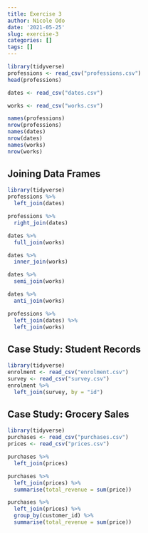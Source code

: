 ```yaml
---
title: Exercise 3
author: Nicole Odo
date: '2021-05-25'
slug: exercise-3
categories: []
tags: []
---
```

```r
library(tidyverse)
professions <- read_csv("professions.csv")
head(professions)

dates <- read_csv("dates.csv")

works <- read_csv("works.csv")

names(professions)
nrow(professions)
names(dates)
nrow(dates)
names(works)
nrow(works)
```

## Joining Data Frames
```r
library(tidyverse)
professions %>%
  left_join(dates)

professions %>%
  right_join(dates)

dates %>%
  full_join(works)

dates %>%
  inner_join(works)

dates %>%
  semi_join(works)

dates %>%
  anti_join(works)

professions %>%
  left_join(dates) %>%
  left_join(works)

```

## Case Study: Student Records
```r
library(tidyverse)
enrolment <- read_csv("enrolment.csv")
survey <- read_csv("survey.csv")
enrolment %>% 
  left_join(survey, by = "id")

```

## Case Study: Grocery Sales
```r
library(tidyverse)
purchases <- read_csv("purchases.csv")
prices <- read_csv("prices.csv")

purchases %>% 
  left_join(prices)

purchases %>% 
  left_join(prices) %>%
  summarise(total_revenue = sum(price))

purchases %>% 
  left_join(prices) %>%
  group_by(customer_id) %>%
  summarise(total_revenue = sum(price))
```



